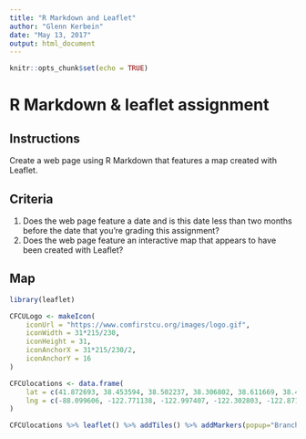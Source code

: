 ```yaml
---
title: "R Markdown and Leaflet"
author: "Glenn Kerbein"
date: "May 13, 2017"
output: html_document
---
```


```r
knitr::opts_chunk$set(echo = TRUE)
```

# R Markdown & leaflet assignment
## Instructions
Create a web page using R Markdown that features a map created with Leaflet.

## Criteria
1. Does the web page feature a date and is this date less than two months before the date that you're grading this assignment?
2. Does the web page feature an interactive map that appears to have been created with Leaflet?

## Map
```r
library(leaflet)

CFCULogo <- makeIcon(
	iconUrl = "https://www.comfirstcu.org/images/logo.gif",
	iconWidth = 31*215/230,
	iconHeight = 31,
	iconAnchorX = 31*215/230/2,
	iconAnchorY = 16
)

CFCUlocations <- data.frame(
	lat = c(41.872693, 38.453594, 38.502237, 38.306802, 38.611669, 38.404080, 38.446126),
	lng = c(-88.099606, -122.771138, -122.997407, -122.302803, -122.871419, -122.825748, -122.730874)
)

CFCUlocations %>% leaflet() %>% addTiles() %>% addMarkers(popup="Branch location", icon = CFCULogo)
```
